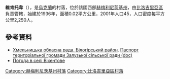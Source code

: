 {{coord|50|5|26|N|26|32|18|E|scale:30000|display=title}}

'''維肯托韋'''（{{lang-uk|Вікентове}}），是[[烏克蘭|烏克蘭]]的村落，位於該國西部[[赫梅利尼茨基州|赫梅利尼茨基州]]，由[[比洛吉里亞區|比洛吉里亞區]]負責管轄，始建於1936年，面積0.02平方公里，2001年人口45，人口密度每平方公里2,250人。

==參考資料==
* [https://web.archive.org/web/20160413093228/http://oblrada.km.ua/district/show/14 Хмельницька обласна рада. Білогірський район]. [https://web.archive.org/web/20160305071616/http://oblrada.km.ua/userfiles/%D0%BF%D0%B0%D1%81%D0%BF%D0%BE%D1%80%D1%82%20%D0%97%D0%B0%D0%BB%D1%83%D0%B7%D1%8C%D0%BA%D0%B0%20%D1%81%D1%96%D0%BB%D1%8C%D1%81%D0%BA%D0%B0%20%D1%80%D0%B0%D0%B4%D0%B0%20%D0%91%D1%96%D0%BB%D0%BE%D0%B3%D1%96%D1%80%D1%81%D1%8C%D0%BA%D0%B8%D0%B9%20%D1%80%D0%B0%D0%B9%D0%BE%D0%BD.doc Паспорт територіальної громади Залузької сільської ради (doc)]
* [http://weather.in.ua/ua/hmel'nickaja/3901 Погода в селі Вікентове] {{Wayback|url=http://weather.in.ua/ua/hmel%27nickaja/3901 |date=20111220101611 }}

{{DEFAULTSORT:Вікентове}}
[[Category:赫梅利尼茨基州村落|Category:赫梅利尼茨基州村落]]
[[Category:比洛吉里亞區村落|Category:比洛吉里亞區村落]]


{{Khmelnytskyi-geo-stub}}